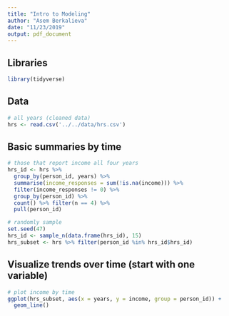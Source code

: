 ```yaml
---
title: "Intro to Modeling"
author: "Asem Berkalieva"
date: "11/23/2019"
output: pdf_document
---
```


## Libraries
```r
library(tidyverse)
```

## Data
```r
# all years (cleaned data)
hrs <- read.csv('../../data/hrs.csv')
```

## Basic summaries by time
```r
# those that report income all four years
hrs_id <- hrs %>% 
  group_by(person_id, years) %>% 
  summarise(income_responses = sum(!is.na(income))) %>%
  filter(income_responses != 0) %>% 
  group_by(person_id) %>%
  count() %>% filter(n == 4) %>% 
  pull(person_id)

# randomly sample
set.seed(47)
hrs_id <- sample_n(data.frame(hrs_id), 15)
hrs_subset <- hrs %>% filter(person_id %in% hrs_id$hrs_id)
```

## Visualize trends over time (start with one variable)
```r
# plot income by time
ggplot(hrs_subset, aes(x = years, y = income, group = person_id)) + 
  geom_line()
```




